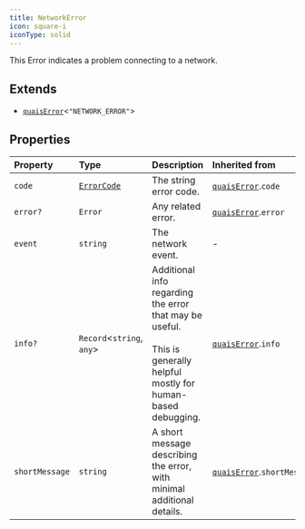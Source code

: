 ```yaml
---
title: NetworkError
icon: square-i
iconType: solid
---
```


This Error indicates a problem connecting to a network.

## Extends

- [`quaisError`](/sdk/content/interfaces/quaisError)\<`"NETWORK_ERROR"`\>

## Properties

| Property | Type | Description | Inherited from |
| :------ | :------ | :------ | :------ |
| `code` | [`ErrorCode`](/sdk/content/type-aliases/ErrorCode) | The string error code. | [`quaisError`](/sdk/content/interfaces/quaisError).`code` |
| `error?` | `Error` | Any related error. | [`quaisError`](/sdk/content/interfaces/quaisError).`error` |
| `event` | `string` | The network event. | - |
| `info?` | `Record`\<`string`, `any`\> | Additional info regarding the error that may be useful.<br /><br />This is generally helpful mostly for human-based debugging. | [`quaisError`](/sdk/content/interfaces/quaisError).`info` |
| `shortMessage` | `string` | A short message describing the error, with minimal additional details. | [`quaisError`](/sdk/content/interfaces/quaisError).`shortMessage` |

